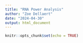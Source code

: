 ```yaml
---
title: "RNA Power Analysis"
author: "Zoe Dellaert"
date: "2024-04-30"
output: html_document
---
```


```r
knitr::opts_chunk$set(echo = TRUE)
```


